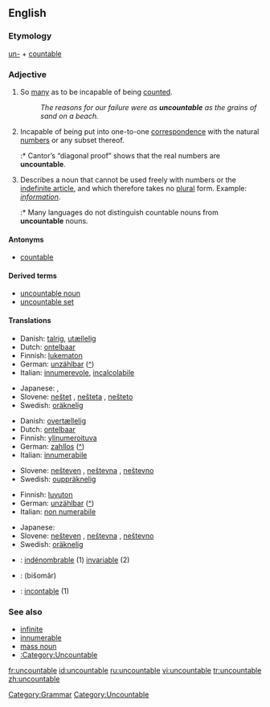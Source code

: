 ==English==

===Etymology===
[[un-#English|un-]] + [[countable]]

===Adjective===
{{en-adj-notcomp}}

# So [[many]] as to be incapable of being [[count]]ed.
#: ''The reasons for our failure were as '''uncountable''' as the grains of sand on a beach.''
# {{math}} Incapable of being put into one-to-one [[correspondence]] with the natural [[number]]s or any subset thereof.
#:* Cantor’s “diagonal proof” shows that the real numbers are '''uncountable'''.
# {{Linguistics}} Describes a noun that cannot be used freely with numbers or the [[indefinite article]], and which therefore takes no [[plural]] form.  Example: ''[[information]]''.
#:* Many languages do not distinguish countable nouns from '''uncountable''' nouns.

====Antonyms====
*[[countable]]

====Derived terms====
*[[uncountable noun]]
*[[uncountable set]]

====Translations====
{{trans-top|too many to be counted}}
*Danish: [[talrig]], [[utællelig]]
*Dutch: [[ontelbaar]]
*Finnish: [[lukematon]]
*German: [[unzählbar]] ([[:de:unzählbar|^]])
*Italian: [[innumerevole]], [[incalcolabile]]
{{trans-mid}}
* Japanese: {{t|ja|sc=Jpan|無数の|tr=musū-no}}, {{t|ja|sc=Jpan|数えきれないほどの|tr=kazoe kirenai hodo no}}
*Slovene: [[neštet]] {{m}}, [[nešteta]] {{f}}, [[nešteto]] {{n}}
*Swedish: [[oräknelig]]
{{trans-bottom}}

{{trans-top|mathematics: incapable of being enumerated by natural numbers}}
*Danish: [[overtællelig]]
*Dutch: [[ontelbaar]]
*Finnish: [[ylinumeroituva]]
*German: [[zahllos]] ([[:de:zahllos|^]])
*Italian: [[innumerabile]]
{{trans-mid}}
*Slovene: [[nešteven]] {{m}}, [[neštevna]] {{f}}, [[neštevno]] {{n}}
*Swedish: [[ouppräknelig]]
{{trans-bottom}}

{{trans-top|linguistics: about a noun which cannot be counted}}
*Finnish: [[luvuton]]
*German: [[unzählbar]] ([[:de:unzählbar|^]])
*Italian: [[non numerabile]]
{{trans-mid}}
* Japanese: {{t|ja|sc=Jpan|不可算|tr=fukasan}}
*Slovene: [[nešteven]] {{m}}, [[neštevna]] {{f}}, [[neštevno]] {{n}}
*Swedish: [[oräknelig]]
{{trans-bottom}}

{{checktrans}}
*{{ttbc|French}}: [[indénombrable]] (1) [[invariable]] (2)
*{{ttbc|Persian}}: {{FAchar|[[بیشمار]]}} (bišomâr)
*{{ttbc|Spanish}}: [[incontable]] (1)

===See also===
*[[infinite]]
*[[innumerable]]
*[[mass noun]]
*[[:Category:Uncountable]]

[[Category:Grammar]]
[[Category:Uncountable]]

[[fr:uncountable]]
[[id:uncountable]]
[[ru:uncountable]]
[[vi:uncountable]]
[[tr:uncountable]]
[[zh:uncountable]]